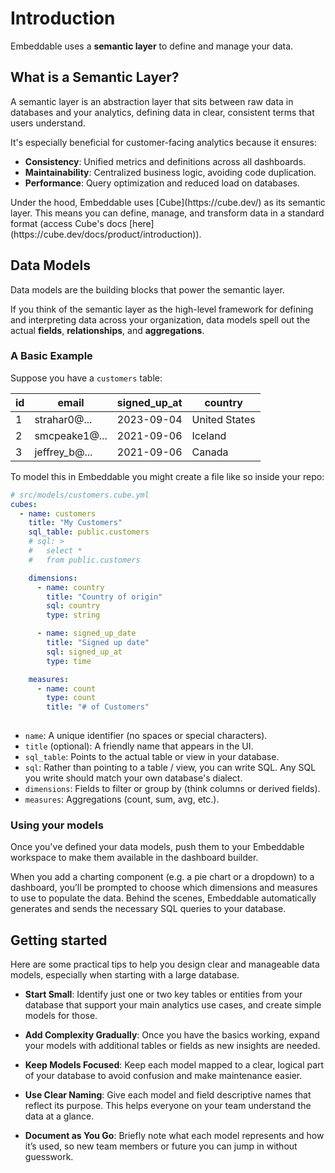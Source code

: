 
# Introduction

Embeddable uses a **semantic layer** to define and manage your data.

## What is a Semantic Layer?

A semantic layer is an abstraction layer that sits between raw data in databases and your analytics, defining data in clear, consistent terms that users understand.

It's especially beneficial for customer-facing analytics because it ensures: 

- **Consistency**: Unified metrics and definitions across all dashboards.
- **Maintainability**: Centralized business logic, avoiding code duplication.
- **Performance**: Query optimization and reduced load on databases.

<Callout emoji="💡">
  Under the hood, Embeddable uses [Cube](https://cube.dev/) as its semantic layer. This means you can define, manage, and transform data in a standard format (access Cube's docs [here](https://cube.dev/docs/product/introduction)).
</Callout>

## Data Models

Data models are the building blocks that power the semantic layer. 

If you think of the semantic layer as the high-level framework for defining and interpreting data across your organization, data models spell out the actual **fields**, **relationships**, and **aggregations**.

### A Basic Example

Suppose you have a `customers` table:

id | email                | signed_up_at | country
---|----------------------|--------------|----------
1  | strahar0@...        | 2023-09-04   | United States
2  | smcpeake1@...       | 2021-09-06   | Iceland
3  | jeffrey_b@...       | 2021-09-06   | Canada

To model this in Embeddable you might create a file like so inside your repo:


```yaml
# src/models/customers.cube.yml
cubes:
  - name: customers
    title: "My Customers"
    sql_table: public.customers
    # sql: >
    #   select *
    #   from public.customers

    dimensions:
      - name: country
        title: "Country of origin"
        sql: country
        type: string

      - name: signed_up_date
        title: "Signed up date"
        sql: signed_up_at
        type: time

    measures:
      - name: count
        type: count
        title: "# of Customers"
        
```
- `name`: A unique identifier (no spaces or special characters).
- `title` (optional): A friendly name that appears in the UI.
- `sql_table`: Points to the actual table or view in your database. 
- `sql`: Rather than pointing to a table / view, you can write SQL. Any SQL you write should match your own database's dialect. 
- `dimensions`: Fields to filter or group by (think columns or derived fields).
- `measures`: Aggregations (count, sum, avg, etc.).

### Using your models

Once you've defined your data models, push them to your Embeddable workspace to make them available in the dashboard builder. 

When you add a charting component (e.g. a pie chart or a dropdown) to a dashboard, you’ll be prompted to choose which dimensions and measures to use to populate the data. Behind the scenes, Embeddable automatically generates and sends the necessary SQL queries to your database.  

## Getting started

Here are some practical tips to help you design clear and manageable data models, especially when starting with a large database.

- **Start Small**: Identify just one or two key tables or entities from your database that support your main analytics use cases, and create simple models for those.

- **Add Complexity Gradually**: Once you have the basics working, expand your models with additional tables or fields as new insights are needed.

- **Keep Models Focused**: Keep each model mapped to a clear, logical part of your database to avoid confusion and make maintenance easier.

- **Use Clear Naming**: Give each model and field descriptive names that reflect its purpose. This helps everyone on your team understand the data at a glance.

- **Document as You Go**: Briefly note what each model represents and how it’s used, so new team members or future you can jump in without guesswork.



 






